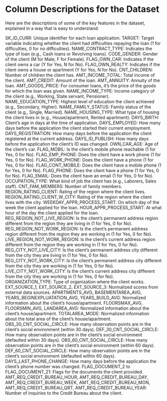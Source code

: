 # Column Descriptions for the Dataset

Here are the descriptions of some of the key features in the dataset, explained in a way that is easy to understand:

SK_ID_CURR: Unique identifier for each loan application.
TARGET: Target variable indicating whether the client had difficulties repaying the loan (1 for difficulties, 0 for no difficulties).
NAME_CONTRACT_TYPE: Indicates the type of loan (e.g., Cash loans or Revolving loans).
CODE_GENDER: Gender of the client (M for Male, F for Female).
FLAG_OWN_CAR: Indicates if the client owns a car (Y for Yes, N for No).
FLAG_OWN_REALTY: Indicates if the client owns a house or apartment (Y for Yes, N for No).
CNT_CHILDREN: Number of children the client has.
AMT_INCOME_TOTAL: Total income of the client.
AMT_CREDIT: Amount of the loan.
AMT_ANNUITY: Annuity of the loan.
AMT_GOODS_PRICE: For consumer loans, it's the price of the goods for which the loan was given.
NAME_INCOME_TYPE: Income category of the client (e.g., Working, State servant, Pensioner).
NAME_EDUCATION_TYPE: Highest level of education the client achieved (e.g., Secondary, Higher).
NAME_FAMILY_STATUS: Family status of the client (e.g., Single, Married).
NAME_HOUSING_TYPE: What type of housing the client lives in (e.g., House/apartment, Rented apartment).
DAYS_BIRTH: Client's age in days at the time of application.
DAYS_EMPLOYED: How many days before the application the client started their current employment.
DAYS_REGISTRATION: How many days before the application the client registered at the current address.
DAYS_ID_PUBLISH: How many days before the application the client's ID was changed.
OWN_CAR_AGE: Age of the client's car.
FLAG_MOBIL: Is the client’s mobile phone reachable (1 for Yes, 0 for No).
FLAG_EMP_PHONE: Does the client have a work phone (1 for Yes, 0 for No).
FLAG_WORK_PHONE: Does the client have a phone (1 for Yes, 0 for No).
FLAG_CONT_MOBILE: Does the client have a mobile phone (1 for Yes, 0 for No).
FLAG_PHONE: Does the client have a phone (1 for Yes, 0 for No).
FLAG_EMAIL: Does the client have an email (1 for Yes, 0 for No).
OCCUPATION_TYPE: What kind of job the client has (e.g., Laborers, Sales staff).
CNT_FAM_MEMBERS: Number of family members.
REGION_RATING_CLIENT: Rating of the region where the client lives.
REGION_RATING_CLIENT_W_CITY: Rating of the region where the client lives with the city.
WEEKDAY_APPR_PROCESS_START: On which day of the week the client applied for the loan.
HOUR_APPR_PROCESS_START: At what hour of the day the client applied for the loan.
REG_REGION_NOT_LIVE_REGION: Is the client's permanent address region different from the region they are living in (1 for Yes, 0 for No).
REG_REGION_NOT_WORK_REGION: Is the client's permanent address region different from the region they are working in (1 for Yes, 0 for No).
LIVE_REGION_NOT_WORK_REGION: Is the client's current address region different from the region they are working in (1 for Yes, 0 for No).
REG_CITY_NOT_LIVE_CITY: Is the client's permanent address city different from the city they are living in (1 for Yes, 0 for No).
REG_CITY_NOT_WORK_CITY: Is the client's permanent address city different from the city they are working in (1 for Yes, 0 for No).
LIVE_CITY_NOT_WORK_CITY: Is the client's current address city different from the city they are working in (1 for Yes, 0 for No).
ORGANIZATION_TYPE: Type of organization where the client works.
EXT_SOURCE_1, EXT_SOURCE_2, EXT_SOURCE_3: Normalized scores from external data sources.
APARTMENTS_AVG, BASEMENTAREA_AVG, YEARS_BEGINEXPLUATATION_AVG, YEARS_BUILD_AVG: Normalized information about the client's house/apartment.
FLOORSMAX_AVG, FLOORSMIN_AVG, LANDAREA_AVG: Normalized information about the client's house/apartment.
TOTALAREA_MODE: Normalized information about the total area of the client’s house/apartment.
OBS_30_CNT_SOCIAL_CIRCLE: How many observation points are in the client's social environment (within 30 days).
DEF_30_CNT_SOCIAL_CIRCLE: How many observation points are in the client's social environment (defaulted within 30 days).
OBS_60_CNT_SOCIAL_CIRCLE: How many observation points are in the client's social environment (within 60 days).
DEF_60_CNT_SOCIAL_CIRCLE: How many observation points are in the client's social environment (defaulted within 60 days).
DAYS_LAST_PHONE_CHANGE: How many days before the application the client's phone number was changed.
FLAG_DOCUMENT_2 to FLAG_DOCUMENT_21: Flags for the documents the client provided.
AMT_REQ_CREDIT_BUREAU_HOUR, AMT_REQ_CREDIT_BUREAU_DAY, AMT_REQ_CREDIT_BUREAU_WEEK, AMT_REQ_CREDIT_BUREAU_MON, AMT_REQ_CREDIT_BUREAU_QRT, AMT_REQ_CREDIT_BUREAU_YEAR: Number of inquiries to the Credit Bureau about the client.